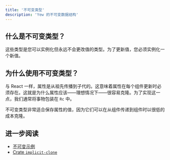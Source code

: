 ```yaml
---
title: '不可变类型'
description: 'Yew 的不可变数据结构'
---
```


## 什么是不可变类型？

这些类型是您可以实例化但永远不会更改值的类型。为了更新值，您必须实例化一个新值。

## 为什么使用不可变类型？

与 React 一样，属性是从祖先传播到子代的。这意味着属性在每个组件更新时必须存在。这就是为什么属性应该——理想情况下——很容易克隆。为了实现这一点，我们通常将事物包装在 `Rc` 中。

不可变类型非常适合保存属性的值，因为它们可以在从组件传递到组件时以很低的成本克隆。

## 进一步阅读

-   [不可变示例](https://github.com/yewstack/yew/tree/master/examples/immutable)
-   [Crate `implicit-clone`](https://docs.rs/implicit-clone/)
